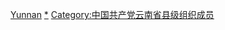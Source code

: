 [[Category:中國共產黨縣級組織領導人|Yunnan]]
[[Category:中國共產黨雲南省地方組織領導人|*]]
[[Category:中国共产党云南省县级组织成员|Category:中国共产党云南省县级组织成员]]